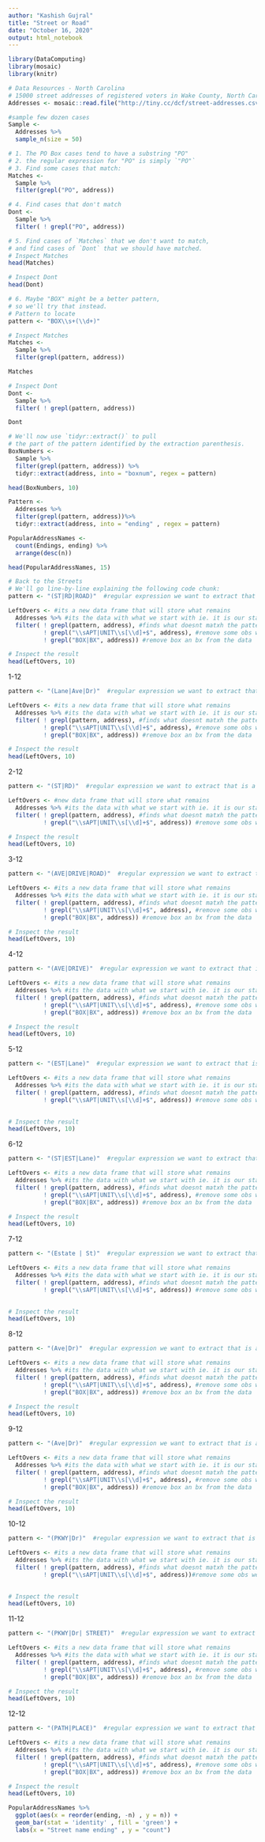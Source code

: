 ---
author: "Kashish Gujral"
title: "Street or Road"
date: "October 16, 2020"
output: html_notebook
---
```{r}
library(DataComputing)
library(mosaic)
library(knitr)
```

```{r}
# Data Resources - North Carolina
# 15000 street addresses of registered voters in Wake County, North Carolina
Addresses <- mosaic::read.file("http://tiny.cc/dcf/street-addresses.csv")

#sample few dozen cases
Sample <- 
  Addresses %>%
  sample_n(size = 50)
```

```{r}
# 1. The PO Box cases tend to have a substring "PO"
# 2. the regular expression for "PO" is simply `"PO"`
# 3. Find some cases that match:
Matches <- 
  Sample %>%
  filter(grepl("PO", address))
```

```{r}
# 4. Find cases that don't match
Dont <- 
  Sample %>%
  filter( ! grepl("PO", address))
```

```{r}
# 5. Find cases of `Matches` that we don't want to match, 
# and find cases of `Dont` that we should have matched.
# Inspect Matches
head(Matches)

# Inspect Dont
head(Dont)

# 6. Maybe "BOX" might be a better pattern, 
# so we'll try that instead.
# Pattern to locate
pattern <- "BOX\\s+(\\d+)"

# Inspect Matches
Matches <- 
  Sample %>%
  filter(grepl(pattern, address))

Matches

# Inspect Dont
Dont <- 
  Sample %>%
  filter( ! grepl(pattern, address))

Dont
```

```{r}
# We'll now use `tidyr::extract()` to pull 
# the part of the pattern identified by the extraction parenthesis.
BoxNumbers <- 
  Sample %>%
  filter(grepl(pattern, address)) %>%
  tidyr::extract(address, into = "boxnum", regex = pattern)

head(BoxNumbers, 10)

```


```{r}
Pattern <-
  Addresses %>%
  filter(grepl(pattern, address))%>%
  tidyr::extract(address, into = "ending" , regex = pattern)

PopularAddressNames <-
  count(Endings, ending) %>%
  arrange(desc(n))

head(PopularAddressNames, 15)
```

```{r}
# Back to the Streets
# We'll go line-by-line explaining the following code chunk:
pattern <- "(ST|RD|ROAD)"  #regular expression we want to extract that is a pttern

LeftOvers <- #its a new data frame that will store what remains
  Addresses %>% #its the data with what we start with ie. it is our starting point
  filter( ! grepl(pattern, address), #finds what doesnt matxh the pattern
          ! grepl("\\sAPT|UNIT\\s[\\d]+$", address), #remove some obs we dont want (eg apartments)
          ! grepl("BOX|BX", address)) #remove box an bx from the data

# Inspect the result
head(LeftOvers, 10)

```


1-12
```{r}
pattern <- "(Lane|Ave|Dr)"  #regular expression we want to extract that is a pttern

LeftOvers <- #its a new data frame that will store what remains
  Addresses %>% #its the data with what we start with ie. it is our starting point
  filter( ! grepl(pattern, address), #finds what doesnt matxh the pattern
          ! grepl("\\sAPT|UNIT\\s[\\d]+$", address), #remove some obs we dont want (eg apartments)
          ! grepl("BOX|BX", address)) #remove box an bx from the data

# Inspect the result
head(LeftOvers, 10)
```
2-12
```{r}
pattern <- "(ST|RD)"  #regular expression we want to extract that is a pttern

LeftOvers <- #new data frame that will store what remains
  Addresses %>% #its the data with what we start with ie. it is our starting point
  filter( ! grepl(pattern, address), #finds what doesnt matxh the pattern
          ! grepl("\\sAPT|UNIT\\s[\\d]+$", address)) #remove some obs we dont want (eg apartments)

# Inspect the result
head(LeftOvers, 10)
```

3-12
```{r}
pattern <- "(AVE|DRIVE|ROAD)"  #regular expression we want to extract that is a pttern

LeftOvers <- #its a new data frame that will store what remains
  Addresses %>% #its the data with what we start with ie. it is our starting point
  filter( ! grepl(pattern, address), #finds what doesnt matxh the pattern
          ! grepl("\\sAPT|UNIT\\s[\\d]+$", address), #remove some obs we dont want (eg apartments)
          ! grepl("BOX|BX", address)) #remove box an bx from the data

# Inspect the result
head(LeftOvers, 10)
```
4-12
```{r}
pattern <- "(AVE|DRIVE)"  #regular expression we want to extract that is a pttern

LeftOvers <- #its a new data frame that will store what remains
  Addresses %>% #its the data with what we start with ie. it is our starting point
  filter( ! grepl(pattern, address), #finds what doesnt matxh the pattern
          ! grepl("\\sAPT|UNIT\\s[\\d]+$", address), #remove some obs we dont want (eg apartments)
          ! grepl("BOX|BX", address)) #remove box an bx from the data

# Inspect the result
head(LeftOvers, 10)
```

5-12
```{r}
pattern <- "(EST|Lane)"  #regular expression we want to extract that is a pttern

LeftOvers <- #its a new data frame that will store what remains
  Addresses %>% #its the data with what we start with ie. it is our starting point
  filter( ! grepl(pattern, address), #finds what doesnt matxh the pattern
          ! grepl("\\sAPT|UNIT\\s[\\d]+$", address)) #remove some obs we dont want (eg apartments)
          

# Inspect the result
head(LeftOvers, 10)
```

6-12
```{r}
pattern <- "(ST|EST|Lane)"  #regular expression we want to extract that is a pttern

LeftOvers <- #its a new data frame that will store what remains
  Addresses %>% #its the data with what we start with ie. it is our starting point
  filter( ! grepl(pattern, address), #finds what doesnt matxh the pattern
          ! grepl("\\sAPT|UNIT\\s[\\d]+$", address), #remove some obs we dont want (eg apartments)
          ! grepl("BOX|BX", address)) #remove box an bx from the data

# Inspect the result
head(LeftOvers, 10)
```

7-12
```{r}
pattern <- "(Estate | St)"  #regular expression we want to extract that is a pttern

LeftOvers <- #its a new data frame that will store what remains
  Addresses %>% #its the data with what we start with ie. it is our starting point
  filter( ! grepl(pattern, address), #finds what doesnt matxh the pattern
          ! grepl("\\sAPT|UNIT\\s[\\d]+$", address)) #remove some obs we dont want (eg apartments)
          

# Inspect the result
head(LeftOvers, 10)
```
8-12
```{r}
pattern <- "(Ave|Dr)"  #regular expression we want to extract that is a pttern

LeftOvers <- #its a new data frame that will store what remains
  Addresses %>% #its the data with what we start with ie. it is our starting point
  filter( ! grepl(pattern, address), #finds what doesnt matxh the pattern
          ! grepl("\\sAPT|UNIT\\s[\\d]+$", address), #remove some obs we dont want (eg apartments)
          ! grepl("BOX|BX", address)) #remove box an bx from the data

# Inspect the result
head(LeftOvers, 10)
```

9-12
```{r}
pattern <- "(Ave|Dr)"  #regular expression we want to extract that is a pttern

LeftOvers <- #its a new data frame that will store what remains
  Addresses %>% #its the data with what we start with ie. it is our starting point
  filter( ! grepl(pattern, address), #finds what doesnt matxh the pattern
          ! grepl("\\sAPT|UNIT\\s[\\d]+$", address), #remove some obs we dont want (eg apartments)
          ! grepl("BOX|BX", address)) #remove box an bx from the data

# Inspect the result
head(LeftOvers, 10)
```

10-12
```{r}
pattern <- "(PKWY|Dr)"  #regular expression we want to extract that is a pttern

LeftOvers <- #its a new data frame that will store what remains
  Addresses %>% #its the data with what we start with ie. it is our starting point
  filter( ! grepl(pattern, address), #finds what doesnt matxh the pattern
          ! grepl("\\sAPT|UNIT\\s[\\d]+$", address))#remove some obs we dont want (eg apartments)
          

# Inspect the result
head(LeftOvers, 10)
```

11-12
```{r}
pattern <- "(PKWY|Dr| STREET)"  #regular expression we want to extract that is a pttern

LeftOvers <- #its a new data frame that will store what remains
  Addresses %>% #its the data with what we start with ie. it is our starting point
  filter( ! grepl(pattern, address), #finds what doesnt matxh the pattern
          ! grepl("\\sAPT|UNIT\\s[\\d]+$", address), #remove some obs we dont want (eg apartments)
          ! grepl("BOX|BX", address)) #remove box an bx from the data

# Inspect the result
head(LeftOvers, 10)
```

12-12
```{r}
pattern <- "(PATH|PLACE)"  #regular expression we want to extract that is a pttern

LeftOvers <- #its a new data frame that will store what remains
  Addresses %>% #its the data with what we start with ie. it is our starting point
  filter( ! grepl(pattern, address), #finds what doesnt matxh the pattern
          ! grepl("\\sAPT|UNIT\\s[\\d]+$", address), #remove some obs we dont want (eg apartments)
          ! grepl("BOX|BX", address)) #remove box an bx from the data

# Inspect the result
head(LeftOvers, 10)
```
```{r}
PopularAddressNames %>%
  ggplot(aes(x = reorder(ending, -n) , y = n)) +
  geom_bar(stat = 'identity' , fill = 'green') +
  labs(x = "Street name ending" , y = "count")
```

